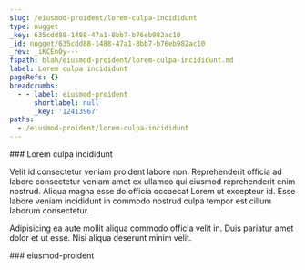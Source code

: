```yaml
---
slug: /eiusmod-proident/lorem-culpa-incididunt
type: nugget
_key: 635cdd88-1488-47a1-8bb7-b76eb982ac10
_id: nugget/635cdd88-1488-47a1-8bb7-b76eb982ac10
_rev: _iKCEn0y---
fspath: blah/eiusmod-proident/lorem-culpa-incididunt.md
label: Lorem culpa incididunt
pageRefs: {}
breadcrumbs:
  - - label: eiusmod-proident
      shortlabel: null
      _key: '12413967'
paths:
  - /eiusmod-proident/lorem-culpa-incididunt
---
```


<NuggetArea>
<Nugget slug="/eiusmod-proident/lorem-culpa-incididunt" type="nugget" _key="635cdd88-1488-47a1-8bb7-b76eb982ac10" _id="nugget/635cdd88-1488-47a1-8bb7-b76eb982ac10" _rev="_iKCEn0y---" fspath="blah/eiusmod-proident/lorem-culpa-incididunt.md" label="Lorem culpa incididunt" paths="/eiusmod-proident/lorem-culpa-incididunt">
<NuggetBody>
### Lorem culpa incididunt

Velit id consectetur veniam proident labore non. Reprehenderit officia ad labore consectetur veniam amet ex ullamco qui eiusmod reprehenderit enim nostrud. Aliqua magna esse do officia occaecat Lorem ut excepteur id. Esse labore veniam incididunt in commodo nostrud culpa tempor est cillum laborum consectetur.

Adipisicing ea aute mollit aliqua commodo officia velit in. Duis pariatur amet dolor et ut esse. Nisi aliqua deserunt minim velit.

</NuggetBody>
<Breadcrumbs>
<Crumbs>
<Crumb _key="12413967" label="eiusmod-proident" />
</Crumbs>
</Breadcrumbs>
</Nugget>

<NuggetsInbound>
</NuggetsInbound>
<NuggetsOutbound>
</NuggetsOutbound>
</NuggetArea>
<PassagesInbound>
<Passage direction="inbound" type="passage" _key="12413967" _id="passage/12413967" _rev="_iKCEnsy--C" label="eiusmod-proident" passage="eiusmod-proident" fspath="blah/eiusmod-proident" paths="/eiusmod-proident" slug="/eiusmod-proident">
<NuggetBody>
### eiusmod-proident

</NuggetBody>
</Passage>

</PassagesInbound>
<PassagesOutbound>
</PassagesOutbound>
